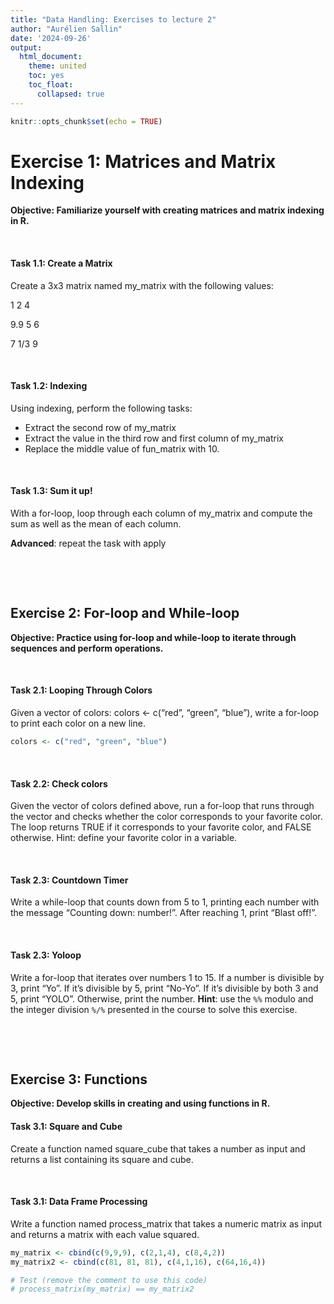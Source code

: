 ```yaml
---
title: "Data Handling: Exercises to lecture 2"
author: "Aurélien Sallin"
date: '2024-09-26'
output: 
  html_document:
    theme: united
    toc: yes
    toc_float:
      collapsed: true
---
```


```r
knitr::opts_chunk$set(echo = TRUE)
```

# Exercise 1: Matrices and Matrix Indexing

**Objective: Familiarize yourself with creating matrices and matrix indexing in R.**

<br>

#### Task 1.1: Create a Matrix
Create a 3x3 matrix named my_matrix with the following values:

1 2 4

9.9 5 6

7 1/3 9

<br>

#### Task 1.2: Indexing

Using indexing, perform the following tasks:

- Extract the second row of my_matrix
- Extract the value in the third row and first column of my_matrix
- Replace the middle value of fun_matrix with 10.

<br>

#### Task 1.3: Sum it up!

With a for-loop, loop through each column of my_matrix and compute the sum as well as the mean of each column.

**Advanced**: repeat the task with apply

<br>

<br>

## Exercise 2: For-loop and While-loop

**Objective: Practice using for-loop and while-loop to iterate through sequences and perform operations.**

<br>

#### Task 2.1: Looping Through Colors
Given a vector of colors: colors <- c("red", "green", "blue"), write a for-loop to print each color on a new line.

```r
colors <- c("red", "green", "blue")
```

<br>

#### Task 2.2: Check colors

Given the vector of colors defined above, run a for-loop that runs through the vector and checks whether the color corresponds to your favorite color. The loop returns TRUE if it corresponds to your favorite color, and FALSE otherwise. Hint: define your favorite color in a variable.

<br>

#### Task 2.3: Countdown Timer
Write a while-loop that counts down from 5 to 1, printing each number with the message "Counting down: number!". After reaching 1, print "Blast off!".

<br>

#### Task 2.3: Yoloop
Write a for-loop that iterates over numbers 1 to 15. If a number is divisible by 3, print "Yo". If it's divisible by 5, print "No-Yo". If it's divisible by both 3 and 5, print "YOLO". Otherwise, print the number. **Hint**: use the `%%` modulo and the integer division `%/%` presented in the course to solve this exercise. 

<br>

<br>

## Exercise 3: Functions
**Objective: Develop skills in creating and using functions in R.**

#### Task 3.1: Square and Cube
Create a function named square_cube that takes a number as input and returns a list containing its square and cube.

<br>

#### Task 3.1: Data Frame Processing
Write a function named process_matrix that takes a numeric matrix as input and returns a matrix with each value squared. 

```r
my_matrix <- cbind(c(9,9,9), c(2,1,4), c(8,4,2))
my_matrix2 <- cbind(c(81, 81, 81), c(4,1,16), c(64,16,4))

# Test (remove the comment to use this code)
# process_matrix(my_matrix) == my_matrix2
```


